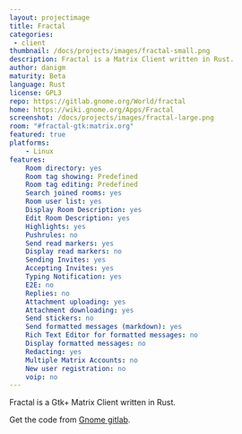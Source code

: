 ```yaml
---
layout: projectimage
title: Fractal
categories: 
 - client
thumbnail: /docs/projects/images/fractal-small.png
description: Fractal is a Matrix Client written in Rust.
author: danigm
maturity: Beta
language: Rust
license: GPL3
repo: https://gitlab.gnome.org/World/fractal
home: https://wiki.gnome.org/Apps/Fractal
screenshot: /docs/projects/images/fractal-large.png
room: "#fractal-gtk:matrix.org"
featured: true
platforms:
    - Linux
features:
    Room directory: yes
    Room tag showing: Predefined
    Room tag editing: Predefined
    Search joined rooms: yes
    Room user list: yes
    Display Room Description: yes
    Edit Room Description: yes
    Highlights: yes
    Pushrules: no
    Send read markers: yes
    Display read markers: no
    Sending Invites: yes
    Accepting Invites: yes
    Typing Notification: yes
    E2E: no
    Replies: no
    Attachment uploading: yes
    Attachment downloading: yes
    Send stickers: no
    Send formatted messages (markdown): yes
    Rich Text Editor for formatted messages: no
    Display formatted messages: no
    Redacting: yes
    Multiple Matrix Accounts: no
    New user registration: no
    voip: no
---
```


Fractal is a Gtk+ Matrix Client written in Rust.

Get the code from [Gnome gitlab](https://gitlab.gnome.org/World/fractal).


